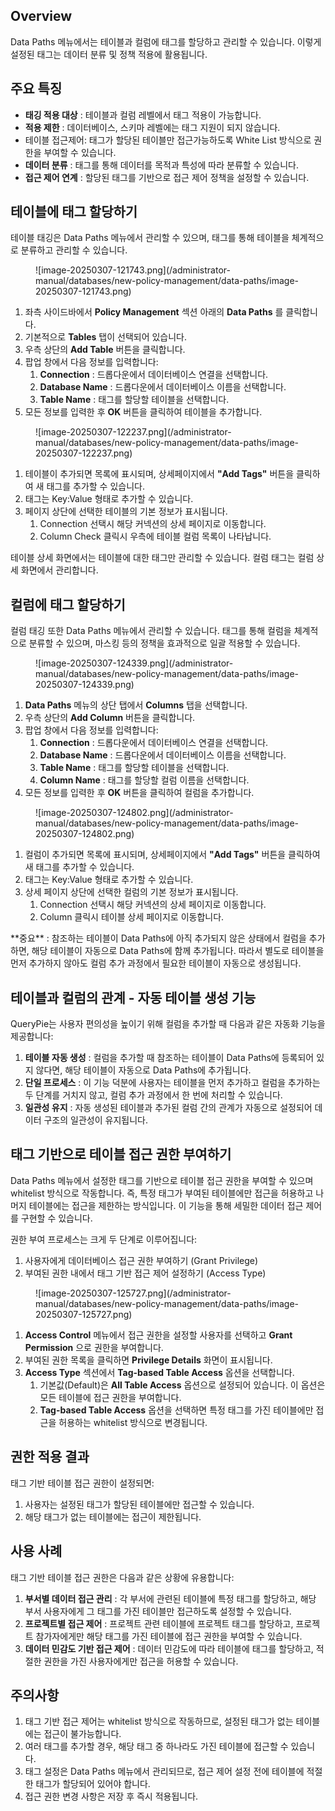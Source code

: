 
## Overview

Data Paths 메뉴에서는 테이블과 컬럼에 태그를 할당하고 관리할 수 있습니다. 이렇게 설정된 태그는 데이터 분류 및 정책 적용에 활용됩니다.

## 주요 특징

*  **태깅 적용 대상** : 테이블과 컬럼 레벨에서 태그 적용이 가능합니다.
*  **적용 제한** : 데이터베이스, 스키마 레벨에는 태그 지원이 되지 않습니다.
* 테이블 접근제어: 태그가 할당된 테이블만 접근가능하도록 White List 방식으로 권한을 부여할 수 있습니다. 
*  **데이터 분류** : 태그를 통해 데이터를 목적과 특성에 따라 분류할 수 있습니다.
*  **접근 제어 연계** : 할당된 태그를 기반으로 접근 제어 정책을 설정할 수 있습니다.


## 테이블에 태그 할당하기

테이블 태깅은 Data Paths 메뉴에서 관리할 수 있으며, 태그를 통해 테이블을 체계적으로 분류하고 관리할 수 있습니다.

<figure data-layout="center" data-align="center">
![image-20250307-121743.png](/administrator-manual/databases/new-policy-management/data-paths/image-20250307-121743.png)
</figure>

1. 좌측 사이드바에서  **Policy Management**  섹션 아래의  **Data Paths** 를 클릭합니다.
2. 기본적으로  **Tables**  탭이 선택되어 있습니다.
3. 우측 상단의  **Add Table**  버튼을 클릭합니다.
4. 팝업 창에서 다음 정보를 입력합니다:
    1.  **Connection** : 드롭다운에서 데이터베이스 연결을 선택합니다.
    2.  **Database Name** : 드롭다운에서 데이터베이스 이름을 선택합니다.
    3.  **Table Name** : 태그를 할당할 테이블을 선택합니다. 
5. 모든 정보를 입력한 후  **OK**  버튼을 클릭하여 테이블을 추가합니다.

<figure data-layout="center" data-align="center">
![image-20250307-122237.png](/administrator-manual/databases/new-policy-management/data-paths/image-20250307-122237.png)
</figure>

1. 테이블이 추가되면 목록에 표시되며, 상세페이지에서 **"Add Tags"**  버튼을 클릭하여 새 태그를 추가할 수 있습니다.
2. 태그는 Key:Value 형태로 추가할 수 있습니다. 
3. 페이지 상단에 선택한 테이블의 기본 정보가 표시됩니다. 
    1. Connection 선택시 해당 커넥션의 상세 페이지로 이동합니다.
    2. Column Check 클릭시 우측에 테이블 컬럼 목록이 나타납니다. 

<Callout type="important">
테이블 상세 화면에서는 테이블에 대한 태그만 관리할 수 있습니다. 컬럼 태그는 컬럼 상세 화면에서 관리합니다.
</Callout>


## 컬럼에 태그 할당하기

컬럼 태깅 또한 Data Paths 메뉴에서 관리할 수 있습니다. 태그를 통해 컬럼을 체계적으로 분류할 수 있으며, 마스킹 등의 정책을 효과적으로 일괄 적용할 수 있습니다.

<figure data-layout="center" data-align="center">
![image-20250307-124339.png](/administrator-manual/databases/new-policy-management/data-paths/image-20250307-124339.png)
</figure>

1.  **Data Paths**  메뉴의 상단 탭에서  **Columns**  탭을 선택합니다.
2. 우측 상단의  **Add Column**  버튼을 클릭합니다.
3. 팝업 창에서 다음 정보를 입력합니다:
    1.  **Connection** : 드롭다운에서 데이터베이스 연결을 선택합니다.
    2.  **Database Name** : 드롭다운에서 데이터베이스 이름을 선택합니다.
    3.  **Table Name** : 태그를 할당할 테이블을 선택합니다. 
    4.  **Column Name** : 태그를 할당할 컬럼 이름을 선택합니다.
4. 모든 정보를 입력한 후  **OK**  버튼을 클릭하여 컬럼을 추가합니다.

<figure data-layout="center" data-align="center">
![image-20250307-124802.png](/administrator-manual/databases/new-policy-management/data-paths/image-20250307-124802.png)
</figure>

1. 컬럼이 추가되면 목록에 표시되며, 상세페이지에서 **"Add Tags"**  버튼을 클릭하여 새 태그를 추가할 수 있습니다.
2. 태그는 Key:Value 형태로 추가할 수 있습니다. 
3. 상세 페이지 상단에 선택한 컬럼의 기본 정보가 표시됩니다. 
    1. Connection 선택시 해당 커넥션의 상세 페이지로 이동합니다.
    2. Column 클릭시 테이블 상세 페이지로 이동합니다. 

<Callout type="important">
**중요** : 참조하는 테이블이 Data Paths에 아직 추가되지 않은 상태에서 컬럼을 추가하면, 해당 테이블이 자동으로 Data Paths에 함께 추가됩니다. 따라서 별도로 테이블을 먼저 추가하지 않아도 컬럼 추가 과정에서 필요한 테이블이 자동으로 생성됩니다.
</Callout>


## 테이블과 컬럼의 관계 - 자동 테이블 생성 기능

QueryPie는 사용자 편의성을 높이기 위해 컬럼을 추가할 때 다음과 같은 자동화 기능을 제공합니다:

1.  **테이블 자동 생성** : 컬럼을 추가할 때 참조하는 테이블이 Data Paths에 등록되어 있지 않다면, 해당 테이블이 자동으로 Data Paths에 추가됩니다.
2.  **단일 프로세스** : 이 기능 덕분에 사용자는 테이블을 먼저 추가하고 컬럼을 추가하는 두 단계를 거치지 않고, 컬럼 추가 과정에서 한 번에 처리할 수 있습니다.
3.  **일관성 유지** : 자동 생성된 테이블과 추가된 컬럼 간의 관계가 자동으로 설정되어 데이터 구조의 일관성이 유지됩니다.


## 태그 기반으로 테이블 접근 권한 부여하기

Data Paths 메뉴에서 설정한 태그를 기반으로 테이블 접근 권한을 부여할 수 있으며 whitelist 방식으로 작동합니다. 즉, 특정 태그가 부여된 테이블에만 접근을 허용하고 나머지 테이블에는 접근을 제한하는 방식입니다. 이 기능을 통해 세밀한 데이터 접근 제어를 구현할 수 있습니다.

권한 부여 프로세스는 크게 두 단계로 이루어집니다:

1. 사용자에게 데이터베이스 접근 권한 부여하기 (Grant Privilege)
2. 부여된 권한 내에서 태그 기반 접근 제어 설정하기 (Access Type)

<figure data-layout="center" data-align="center">
![image-20250307-125727.png](/administrator-manual/databases/new-policy-management/data-paths/image-20250307-125727.png)
</figure>

1.  **Access Control**  메뉴에서 접근 권한을 설정할 사용자를 선택하고  **Grant Permission**  으로 권한을 부여합니다. 
2. 부여된 권한 목록을 클릭하면  **Privilege Details**  화면이 표시됩니다.
3.  **Access Type**  섹션에서  **Tag-based Table Access**  옵션을 선택합니다. 
    1. 기본값(Default)은  **All Table Access**  옵션으로 설정되어 있습니다. 이 옵션은 모든 테이블에 접근 권한을 부여합니다.
    2.  **Tag-based Table Access**  옵션을 선택하면 특정 태그를 가진 테이블에만 접근을 허용하는 whitelist 방식으로 변경됩니다.

## 권한 적용 결과

태그 기반 테이블 접근 권한이 설정되면:

1. 사용자는 설정된 태그가 할당된 테이블에만 접근할 수 있습니다.
2. 해당 태그가 없는 테이블에는 접근이 제한됩니다.

## 사용 사례

태그 기반 테이블 접근 권한은 다음과 같은 상황에 유용합니다:

1.  **부서별 데이터 접근 관리** : 각 부서에 관련된 테이블에 특정 태그를 할당하고, 해당 부서 사용자에게 그 태그를 가진 테이블만 접근하도록 설정할 수 있습니다.
2.  **프로젝트별 접근 제어** : 프로젝트 관련 테이블에 프로젝트 태그를 할당하고, 프로젝트 참가자에게만 해당 태그를 가진 테이블에 접근 권한을 부여할 수 있습니다.
3.  **데이터 민감도 기반 접근 제어** : 데이터 민감도에 따라 테이블에 태그를 할당하고, 적절한 권한을 가진 사용자에게만 접근을 허용할 수 있습니다.

## 주의사항

1. 태그 기반 접근 제어는 whitelist 방식으로 작동하므로, 설정된 태그가 없는 테이블에는 접근이 불가능합니다.
2. 여러 태그를 추가할 경우, 해당 태그 중 하나라도 가진 테이블에 접근할 수 있습니다.
3. 태그 설정은 Data Paths 메뉴에서 관리되므로, 접근 제어 설정 전에 테이블에 적절한 태그가 할당되어 있어야 합니다.
4. 접근 권한 변경 사항은 저장 후 즉시 적용됩니다.
